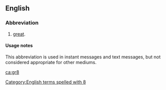 ==English==

===Abbreviation===
{{rfc-header|Abbreviation}}
{{head|en|abbreviation}}

# {{context|Internet slang|text messaging|lang=en}} [[great]].

====Usage notes====
This abbreviation is used in instant messages and text messages, but not considered appropriate for other mediums.

[[Category:English terms spelled with 8]]

[[ca:gr8]]